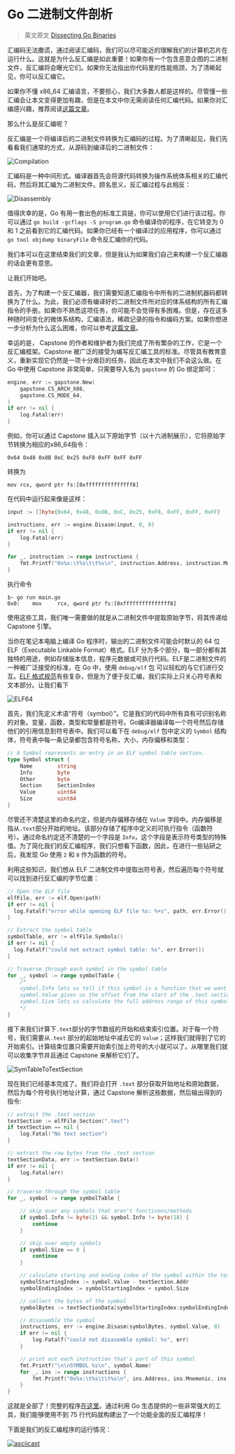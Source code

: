 # Go 二进制文件剖析

> 英文原文 [Dissecting Go Binaries](https://www.grant.pizza/blog/dissecting-go-binaries/)

汇编码无法撒谎，通过阅读汇编码，我们可以尽可能近的理解我们的计算机芯片在运行什么。这就是为什么反汇编是如此重要！如果你有一个包含恶意企图的二进制文件，反汇编将会曝光它们。如果你无法指出你代码里的性能瓶颈，为了清晰起见，你可以反汇编它。

如果你不懂 x86_64 汇编语言，不要担心，我们大多数人都是这样的。尽管懂一些汇编会让本文变得更加有趣，但是在本文中你无需阅读任何汇编代码。如果你对汇编感兴趣，推荐阅读[这篇文章](https://www.nayuki.io/page/a-fundamental-introduction-to-x86-assembly-programming)。

那么什么是反汇编呢？

反汇编是一个将编译后的二进制文件转换为汇编码的过程。为了清晰起见，我们先看看我们通常的方式，从源码到编译后的二进制文件：

![Compilation](https://raw.githubusercontent.com/mylxsw/gallery/main/assets/2021/04/17/20210417-19def837561e748fc60748674a5af813.png)

汇编码是一种中间形式。编译器首先会将源代码转换为操作系统体系相关的汇编代码，然后将其汇编为二进制文件。顾名思义，反汇编过程与此相反：

![Disassembly](https://raw.githubusercontent.com/mylxsw/gallery/main/assets/2021/04/17/20210417-e61800e1ea138a71fa0e071bc65cab09.png)

值得庆幸的是，Go 有用一套出色的标准工具链，你可以使用它们进行该过程。你可以通过 `go build -gcflags -S program.go` 命令编译你的程序，在它转变为 0 和 1 之前看到它的汇编代码。如果你已经有一个编译过的应用程序，你可以通过 `go tool objdump binaryFile` 命令反汇编你的代码。

我们本可以在这里结束我们的文章，但是我认为如果我们自己来构建一个反汇编器的话会更有意思。

让我们开始吧。

首先，为了构建一个反汇编器，我们需要知道汇编指令中所有的二进制机器码都转换为了什么。为此，我们必须有编译好的二进制文件所对应的体系结构的所有汇编指令的手册。如果你不熟悉这项任务，你可能不会觉得有多困难。但是，存在这多种随时间变化的微体系结构，汇编语法，稀疏记录的指令和编码方案。如果你想进一步分析为什么这么困难，你可以参考[这篇文章](https://stefanheule.com/blog/how-many-x86-64-instructions-are-there-anyway/)。

幸运的是， Capstone 的作者和维护者为我们完成了所有繁杂的工作，它是一个反汇编框架。Capstone 被广泛的接受为编写反汇编工具的标准。尽管具有教育意义，重新实现它仍然是一项十分艰巨的任务，因此在本文中我们不会这么做。在 Go 中使用 Capstone 非常简单，只需要导入名为 `gapstone` 的 Go 绑定即可：

```go
engine, err := gapstone.New(
	gapstone.CS_ARCH_X86,
	gapstone.CS_MODE_64,
)
if err != nil {
	log.Fatal(err)
}
```

例如，你可以通过 Capstone 插入以下原始字节（以十六进制展示），它将原始字节转换为相应的x86_64指令：

```
0x64 0x48 0x8B 0xC 0x25 0xF8 0xFF 0xFF 0xFF
```

转换为

```assembly
mov rcx, qword ptr fs:[0xfffffffffffffff8]
```

在代码中运行起来像是这样：

```go
input := []byte{0x64, 0x48, 0x8B, 0xC, 0x25, 0xF8, 0xFF, 0xFF, 0xFF}

instructions, err := engine.Disasm(input, 0, 0)
if err != nil {
	log.Fatal(err)
}

for _, instruction := range instructions {
	fmt.Printf("0x%x:\t%s\t\t%s\n", instruction.Address, instruction.Mnemonic, instruction.OpStr)
}
```

执行命令

```
$~ go run main.go
0x0:	mov		rcx, qword ptr fs:[0xfffffffffffffff8]
```

使用这些工具，我们唯一需要做的就是从二进制文件中提取原始字节，将其传递给 Capstone 引擎。

当你在笔记本电脑上编译 Go 程序时，输出的二进制文件可能会时默认的 64 位 ELF（Executable Linkable Format）格式。ELF 分为多个部分，每一部分都有其独特的用途，例如存储版本信息，程序元数据或可执行代码。ELF是二进制文件的一种被广泛接受的标准，在 Go 中，使用 `debug/elf` 包 可以轻松的与它们进行交互。[ELF 格式规范](http://man7.org/linux/man-pages/man5/elf.5.html)有些复杂，但是为了便于反汇编，我们实际上只关心符号表和文本部分。让我们看下

![ELF64](https://raw.githubusercontent.com/mylxsw/gallery/main/assets/2021/04/17/20210417-6dabd290c8b401c39d42d72fc00955f9.png)

首先，我们先定义术语“符号（symbol）”。它是我们的代码中所有具有可识别名称的对象。变量，函数，类型和常量都是符号。Go编译器编译每一个符号然后存储他们的引用信息到符号表中。我们可以看下在 `debug/elf` 包中定义的 `Symbol` 结构体，符号表中每一条记录都包含符号名称，大小，内存偏移和类型：

```go
// A Symbol represents an entry in an ELF symbol table section.
type Symbol struct {
	Name        string
	Info        byte
	Other       byte
	Section     SectionIndex
	Value       uint64
	Size        uint64
}
```

尽管还不清楚这里的命名约定，但是内存偏移存储在 `Value` 字段中。内存偏移是指从`.text`部分开始的地址。该部分存储了程序中定义的可执行指令（函数符号）。通过命名约定还不清楚的一个字段是 `Info`，这个字段是表示符号类型的特殊值。为了简化我们的反汇编程序，我们只想看下函数，因此，在进行一些钻研之后，我发现 Go 使用 `2` 和 `8` 作为函数的符号。

利用这些知识，我们想从 ELF 二进制文件中提取出符号表，然后遍历每个符号就可以找到进行反汇编的字节位置：

```go
// Open the ELF file
elfFile, err := elf.Open(path)
if err != nil {
  log.Fatalf("error while opening ELF file %s: %+s", path, err.Error())
}

// Extract the symbol table
symbolTable, err := elfFile.Symbols()
if err != nil {
  log.Fatalf("could not extract symbol table: %s", err.Error())
}

// Traverse through each symbol in the symbol table
for _, symbol := range symbolTable {
	/*
	symbol.Info lets us tell if this symbol is a function that we want to disassemble
	symbol.Value gives us the offset from the start of the .text section
	symbol.Size lets us calculate the full address range of this symbol in the .text section
	*/
}
```

接下来我们计算下`.text`部分的字节数组的开始和结束索引位置。对于每一个符号，我们需要从`.text` 部分的起始地址中减去它的 `Value`；这样我们就得到了它的开始索引。计算结束位置只需要开始索引加上符号的大小就可以了。从哪里我们就可以收集字节并且通过 Capstone 来解析它们了。

![SymTableToTextSection](https://raw.githubusercontent.com/mylxsw/gallery/main/assets/2021/04/18/20210418-003023d451b58e8107149bd4fe2a2a81.png)

现在我们已经基本完成了。我们将会打开 `.text` 部分获取开始地址和原始数据，然后为每个符号执行地址计算，通过 Capstone 解析这些数据，然后输出得到的指令:

```go
// extract the .text section
textSection := elfFile.Section(".text")
if textSection == nil {
	log.Fatal("No text section")
}

// extract the raw bytes from the .text section
textSectionData, err := textSection.Data()
if err != nil {
	log.Fatal(err)
}

// traverse through the symbol table
for _, symbol := range symbolTable {

	// skip over any symbols that aren't functinons/methods
	if symbol.Info != byte(2) && symbol.Info != byte(18) {
		continue
	}

	// skip over empty symbols
	if symbol.Size == 0 {
		continue
	}

	// calculate starting and ending index of the symbol within the text section
	symbolStartingIndex := symbol.Value - textSection.Addr
	symbolEndingIndex := symbolStartingIndex + symbol.Size

	// collect the bytes of the symbol
	symbolBytes := textSectionData[symbolStartingIndex:symbolEndingIndex]

	// disasemble the symbol
	instructions, err := engine.Disasm(symbolBytes, symbol.Value, 0)
	if err != nil {
		log.Fatalf("could not disasemble symbol: %s", err)
	}

	// print out each instruction that's part of this symbol
	fmt.Printf("\n\nSYMBOL %s\n", symbol.Name)
	for _, ins := range instructions {
		fmt.Printf("0x%x:\t%s\t\t%s\n", ins.Address, ins.Mnemonic, ins.OpStr)
	}
}
```

这就是全部了！完整的程序[在这里](https://gist.github.com/grantseltzer/3efa8ecc5de1fb566e8091533050d608)。通过利用 Go 生态提供的一些非常强大的工具，我们能够使用不到 75 行代码就构建出了一个功能全面的反汇编程序！

下面是我们的反汇编程序的运行情况：

[![asciicast](https://raw.githubusercontent.com/mylxsw/gallery/main/assets/2021/04/18/20210418-5ea49ec447dd87c7c295a97e0a55b94c.png)](https://asciinema.org/a/P5SZTG7aXgZFzAI8df2yPaI0a)